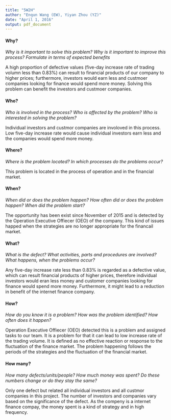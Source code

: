 ```yaml
---
title: "5W2H"
author: "Enqun Wang (EW), Yiyan Zhou (YZ)"
date: "April 1, 2016"
output: pdf_document
---
```


#### Why?

*Why is it important to solve this problem? Why is it important to improve this process? Formulate in terms of expected benefits* 

A high proportion of defective values (five-day increase rate of trading volumn less than 0.83%) can result to financial products of our company to higher prices; furthermore, investors would earn less and custmoer companies looking for finance would spend more money. Solving this problem can benefit the investors and custmoer companies.

#### Who?

*Who is involved in the process? Who is affected by the problem? Who is interested in solving the problem?*

Individual investors and custmor companies are involoved in this process. Low five-day increase rate would cause individual investors earn less and the companies would spend more money.

#### Where?

*Where is the problem located? In which processes do the problems occur?*

This problem is located in the process of operation and in the financial market.

#### When?

*When did or does the problem happen? How often did or does the problem happen? When did the problem start?*

The opportunity has been exist since November of 2015 and is detected by the Operation Executive Offiecer (OEO) of the company. This kind of issues happed when the strategies are no longer appropriate for the financail market. 

#### What?

*What is the defect? What activities, parts and procedures are involved? What happens, when the problems occur?*

Any five-day increase rate less than 0.83% is regarded as a defective value, which can result financial products of higher prices, therefore individual investors would eran less money and customer companies looking for finance would spend more money. Furthermore, it might lead to a reduction in benefit of the internet finance company.

#### How?

*How do you know it is a problem? How was the problem identified? How often does it happen?*

Operation Executive Offiecer (OEO) detected this is a problem and assigned tasks to our team. It is a problem for that it can lead to low increase rate of the trading volume. It is defined as no effective reaction or response to the fluctuation of the finance market. The problem happening follows the periods of the strategies and the fluctuation of the financial market. 

#### How many?

*How many defects/units/people? How much money was spent? Do these numbers change or do they stay the same?*

Only one defect but related all individual investors and all custmor companies in this project. The number of investors and companies vary based on the significance of the defect. As the compeny is a internet finance compay, the money spent is a kind of strategy and in high frequency. 
